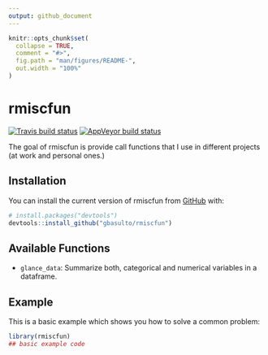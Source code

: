 ```yaml
---
output: github_document
---
```


<!-- README.md is generated from README.Rmd. Please edit that file -->

```r
knitr::opts_chunk$set(
  collapse = TRUE,
  comment = "#>",
  fig.path = "man/figures/README-",
  out.width = "100%"
)
```
# rmiscfun

<!-- badges: start -->
[![Travis build status](https://travis-ci.org/gbasulto/rmiscfun.svg?branch=master)](https://travis-ci.org/gbasulto/rmiscfun)
[![AppVeyor build status](https://ci.appveyor.com/api/projects/status/github/gbasulto/rmiscfun?branch=master&svg=true)](https://ci.appveyor.com/project/gbasulto/rmiscfun)
<!-- badges: end -->


The goal of rmiscfun is provide call functions that I use in different projects (at work and personal ones.)

## Installation



You can install the current version of rmiscfun from [GitHub](https://github.com/) with:

``` r
# install.packages("devtools")
devtools::install_github("gbasulto/rmiscfun")
```

## Available Functions

- `glance_data`: Summarize both, categorical and numerical variables in a dataframe.


## Example

This is a basic example which shows you how to solve a common problem:

```r
library(rmiscfun)
## basic example code
```

